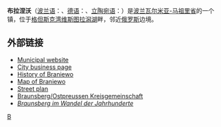 {{Infobox Settlement
| name = 布拉涅沃<br/>Braniewo
| image_skyline = Braniewo - Colegium Hosianum.JPG
| imagesize = 250px
| image_caption = 
| image_shield = POL Braniewo COA.svg
| pushpin_map = Poland
| pushpin_label_position = bottom
| subdivision_type = 国家
| subdivision_name = {{POL}}
| subdivision_type1 = [[省|省]]
| subdivision_name1 = [[瓦尔米亚-马祖里省|瓦尔米亚-马祖里省]]
| subdivision_type2 = [[县|县]]
| subdivision_name2 = [[布拉涅沃县|布拉涅沃县]]
| area_total_km2 = 12.36
| population_as_of = 2006年
| population_total = 17875
| population_density_km2 = auto
| timezone = [[欧洲中部时间|CET]]
| utc_offset = +1
| timezone_DST = [[欧洲中部夏令时间|CEST]]
| utc_offset_DST = +2
| latd = 54 | latm = 23 | lats =  | latNS = N | longd = 19 | longm = 50 | longs =  | longEW = E
| postal_code_type = 邮政编码
| postal_code = 14-500
| area_code = +48 55
| blank_name = 汽车牌照
| blank_info = NBR
| website = http://www.braniewo.pl/ 
}}
'''布拉涅沃'''（[[波兰语|波兰语]]：'''{{lang|pl|Braniewo}}'''、[[德语|德语]]：'''{{lang|de|Braunsberg}}'''、[[立陶宛语|立陶宛语]]：'''{{lang|lt|Prūsa}}'''）是[[波兰|波兰]][[瓦尔米亚-马祖里省|瓦尔米亚-马祖里省]]的一个镇，位于[[格但斯克湾|格但斯克湾]][[维斯图拉潟湖|维斯图拉潟湖]]畔，邻近[[俄罗斯|俄罗斯]]边境。

==外部链接==
{{Commonscat|Braniewo}}
*[http://www.braniewo.pl/ Municipal website] {{Wayback|url=http://www.braniewo.pl/ |date=20201209032153 }} {{pl icon}}
*[http://www.braniewo.com.pl/ City business page] {{Wayback|url=http://www.braniewo.com.pl/ |date=20210214130435 }} {{pl icon}}
*[http://historiabraniewa.hekko.pl// History of Braniewo] {{Wayback|url=http://historiabraniewa.hekko.pl// |date=20210121004422 }}  {{pl icon}}
*[http://mapa.szukacz.pl/?x=553256&y=723976&m=Braniewo&w=warmi%f1sko%2dmazurskie&p=braniewski&g=Braniewo&z=3 Map of Braniewo] {{Wayback|url=http://mapa.szukacz.pl/?x=553256&y=723976&m=Braniewo&w=warmi%f1sko%2dmazurskie&p=braniewski&g=Braniewo&z=3 |date=20210510175138 }} {{pl icon}}
*[https://web.archive.org/web/20070225112312/http://www.braniewo.pl/graf/PLAN.jpg Street plan] {{pl icon}}
*[http://www.braunsberg-ostpreussen.de/ Braunsberg/Ostpreussen Kreisgemeinschaft] {{Wayback|url=http://www.braunsberg-ostpreussen.de/ |date=20160324073254 }} {{de icon}}
*[http://www.people.freenet.de/braunsberg/buchholz.htm ''Braunsberg im Wandel der Jahrhunderte'']{{dead link|date=2017年12月 |bot=InternetArchiveBot |fix-attempted=yes }} {{de icon}}

{{coord|54|23|N|19|49|E|region:PL_type:city|display=title}}

{{Poland-stub}}

[[Category:瓦尔米亚-马祖里省城市|B]]